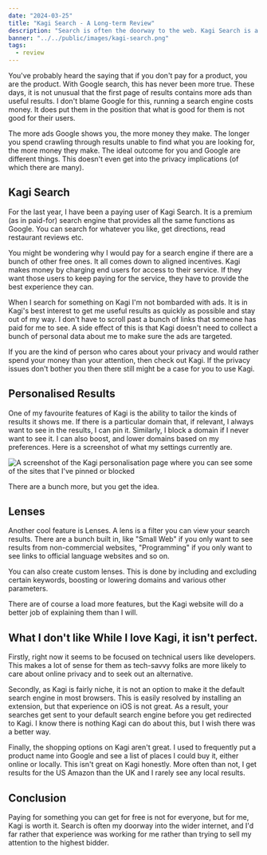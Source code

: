 ```yaml
---
date: "2024-03-25"
title: "Kagi Search - A Long-term Review"
description: "Search is often the doorway to the web. Kagi Search is a new, privacy focused search engine that I've been using for the past year. Here's my review."
banner: "../../public/images/kagi-search.png"
tags:
  - review
---
```


You've probably heard the saying that if you don't pay for a product, you are the product. With Google search, this has never been more true. These days, it is not unusual that the first page of results contains more ads than useful results. I don't blame Google for this, running a search engine costs money. It does put them in the position that what is good for them is not good for their users.

The more ads Google shows you, the more money they make. The longer you spend crawling through results unable to find what you are looking for, the more money they make. The ideal outcome for you and Google are different things. This doesn't even get into the privacy implications (of which there are many).

## Kagi Search

For the last year, I have been a paying user of Kagi Search. It is a premium (as in paid-for) search engine that provides all the same functions as Google. You can search for whatever you like, get directions, read restaurant reviews etc.

You might be wondering why I would pay for a search engine if there are a bunch of other free ones. It all comes down to aligned incentives. Kagi makes money by charging end users for access to their service. If they want those users to keep paying for the service, they have to provide the best experience they can.

When I search for something on Kagi I'm not bombarded with ads. It is in Kagi's best interest to get me useful results as quickly as possible and stay out of my way. I don't have to scroll past a bunch of links that someone has paid for me to see. A side effect of this is that Kagi doesn't need to collect a bunch of personal data about me to make sure the ads are targeted.

If you are the kind of person who cares about your privacy and would rather spend your money than your attention, then check out Kagi. If the privacy issues don't bother you then there still might be a case for you to use Kagi.

## Personalised Results

One of my favourite features of Kagi is the ability to tailor the kinds of results it shows me. If there is a particular domain that, if relevant, I always want to see in the results, I can pin it. Similarly, I block a domain if I never want to see it. I can also boost, and lower domains based on my preferences. Here is a screenshot of what my settings currently are.

![A screenshot of the Kagi personalisation page where you can see some of the sites that I've pinned or blocked](/images/kagi-personalisation.png)

There are a bunch more, but you get the idea.

## Lenses

Another cool feature is Lenses. A lens is a filter you can view your search results. There are a bunch built in, like "Small Web" if you only want to see results from non-commercial websites, "Programming" if you only want to see links to official language websites and so on.

You can also create custom lenses. This is done by including and excluding certain keywords, boosting or lowering domains and various other parameters.

There are of course a load more features, but the Kagi website will do a better job of explaining them than I will.

## What I don't like While I love Kagi, it isn't perfect.

Firstly, right now it seems to be focused on technical users like developers. This makes a lot of sense for them as tech-savvy folks are more likely to care about online privacy and to seek out an alternative.

Secondly, as Kagi is fairly niche, it is not an option to make it the default search engine in most browsers. This is easily resolved by installing an extension, but that experience on iOS is not great. As a result, your searches get sent to your default search engine before you get redirected to Kagi. I know there is nothing Kagi can do about this, but I wish there was a better way.

Finally, the shopping options on Kagi aren't great. I used to frequently put a product name into Google and see a list of places I could buy it, either online or locally. This isn't great on Kagi honestly. More often than not, I get results for the US Amazon than the UK and I rarely see any local results.

## Conclusion

Paying for something you can get for free is not for everyone, but for me, Kagi is worth it. Search is often my doorway into the wider internet, and I'd far rather that experience was working for me rather than trying to sell my attention to the highest bidder.
